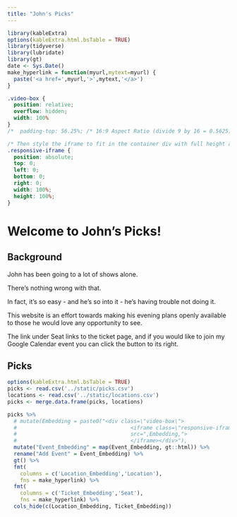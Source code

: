 ```yaml
---
title: "John's Picks"
---
```


```r
library(kableExtra)
options(kableExtra.html.bsTable = TRUE)
library(tidyverse)
library(lubridate)
library(gt)
date <- Sys.Date()
make_hyperlink = function(myurl,mytext=myurl) {
  paste('<a href=',myurl,'>',mytext,'</a>')
}
```

```css
.video-box {
  position: relative;
  overflow: hidden;
  width: 100%
}
/*  padding-top: 56.25%; /* 16:9 Aspect Ratio (divide 9 by 16 = 0.5625) */

/* Then style the iframe to fit in the container div with full height and width */
.responsive-iframe {
  position: absolute;
  top: 0;
  left: 0;
  bottom: 0;
  right: 0;
  width: 100%;
  height: 100%;
}
```

# Welcome to John's Picks!

## Background

John has been going to a lot of shows alone. 

There's nothing wrong with that. 

In fact, it's so easy - and he's so into it - he's having trouble not doing it. 

This website is an effort towards making his evening plans openly available to those he would love any opportunity to see. 

The link under Seat links to the ticket page, and if you would like to join my Google Calendar event you can click the button to its right.

## Picks

```r
options(kableExtra.html.bsTable = TRUE)
picks <- read.csv('../static/picks.csv')
locations <- read.csv('../static/locations.csv')
picks <- merge.data.frame(picks, locations)

picks %>%
  # mutate(Embedding = paste0("<div class=\"video-box\">
  #                                    <iframe class=\"responsive-iframe\"
  #                                    src=",Embedding,">
  #                                    </iframe></div>"),
  mutate("Event_Embedding" = map(Event_Embedding, gt::html)) %>%
  rename("Add Event" = Event_Embedding) %>%
  gt() %>%
  fmt(
    columns = c('Location_Embedding','Location'),
    fns = make_hyperlink) %>%
  fmt(
    columns = c('Ticket_Embedding','Seat'),
    fns = make_hyperlink) %>%
  cols_hide(c(Location_Embedding, Ticket_Embedding))
                   
```
